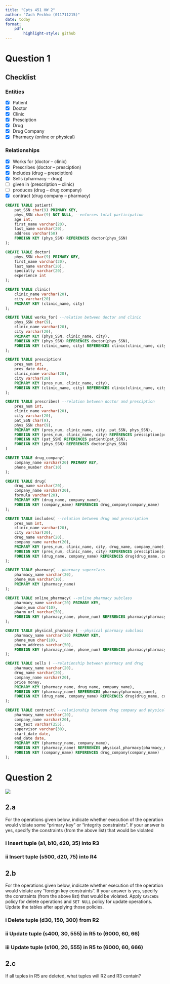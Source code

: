 ```yaml
---
title: "Cpts 451 HW 2"
author: "Zach Fechko (011711215)"
date: today
format:    
    pdf:
        highlight-style: github
---
```


# Question 1

## Checklist

### Entities
- [x] Patient
- [x] Doctor
- [x] Clinic
- [x] Presciption
- [x] Drug
- [x] Drug Company
- [x] Pharmacy (online or physical)

### Relationships
- [x] Works for (doctor -- clinic)
- [x] Prescribes (doctor -- presciption)
- [x] Includes (drug -- presciption)
- [x] Sells (pharmacy -- drug)
- [ ] given in (prescription -- clinic)
- [ ] produces (drug -- drug company)
- [x] contract (drug company -- pharmacy)

```sql
CREATE TABLE patient(
    pat_SSN char(9) PRIMARY KEY,
    phys_SSN char(9) NOT NULL, --enforces total participation
    age int,
    first_name varchar(20),
    last_name varchar(20),
    address varchar(50)
    FOREIGN KEY (phys_SSN) REFERENCES doctor(phys_SSN)
);

CREATE TABLE doctor(
    phys_SSN char(9) PRIMARY KEY,
    first_name varchar(20),
    last_name varchar(20),
    specialty varchar(20),
    experience int
);

CREATE TABLE clinic(
    clinic_name varchar(20),
    city varchar(20)
    PRIMARY KEY (clinic_name, city)
);

CREATE TABLE works_for( --relation between doctor and clinic
    phys_SSN char(9),
    clinic_name varchar(20),
    city varchar(20),
    PRIMARY KEY (phys_SSN, clinic_name, city),
    FOREIGN KEY (phys_SSN) REFERENCES doctor(phys_SSN),
    FOREIGN KEY (clinic_name, city) REFERENCES clinic(clinic_name, city)
);

CREATE TABLE presciption(
    pres_num int, 
    pres_date date,
    clinic_name varchar(20),
    city varchar(20)
    PRIMARY KEY (pres_num, clinic_name, city),
    FOREIGN KEY (clinic_name, city) REFERENCES clinic(clinic_name, city)
);

CREATE TABLE prescribes( --relation between doctor and presciption
    pres_num int,
    clinic_name varchar(20),
    city varchar(20),
    pat_SSN char(9),
    phys_SSN char(9),
    PRIMARY KEY (pres_num, clinic_name, city, pat_SSN, phys_SSN),
    FOREIGN KEY (pres_num, clinic_name, city) REFERENCES presciption(pres_num, clinic_name, city),
    FOREIGN KEY (pat_SSN) REFERENCES patient(pat_SSN),
    FOREIGN KEY (phys_SSN) REFERENCES doctor(phys_SSN)
)

CREATE TABLE drug_company(
    company_name varchar(20) PRIMARY KEY,
    phone_number char(10)
);

CREATE TABLE drug(
    drug_name varchar(20),
    company_name varchar(20),
    formula varchar(20),
    PRIMARY KEY (drug_name, company_name),
    FOREIGN KEY (company_name) REFERENCES drug_company(company_name)
);

CREATE TABLE includes( --relation between drug and prescription
    pres_num int,
    clinic_name varchar(20),
    city varchar(20),
    drug_name varchar(20),
    company_name varchar(20),
    PRIMARY KEY (pres_num, clinic_name, city, drug_name, company_name),
    FOREIGN KEY (pres_num, clinic_name, city) REFERENCES presciption(pres_num, clinic_name, city),
    FOREIGN KEY (drug_name, company_name) REFERENCES drug(drug_name, company_name)
);

CREATE TABLE pharmacy( --pharmacy superclass
    pharmacy_name varchar(20),
    phone_num varchar(10),
    PRIMARY KEY (pharmacy_name)
);

CREATE TABLE online_pharmacy( --online pharmacy subclass
    pharmacy_name varchar(20) PRIMARY KEY,
    phone_num char(10),
    pharm_url varchar(50),
    FOREIGN KEY (pharmacy_name, phone_num) REFERENCES pharmacy(pharmacy_name, phone_num)
);

CREATE TABLE physical_pharmacy ( --physical pharmacy subclass
    pharmacy_name varchar(20) PRIMARY KEY,
    phone_num char(10),
    pharm_address varchar(50),
    FOREIGN KEY (pharmacy_name, phone_num) REFERENCES pharmacy(pharmacy_name, phone_num)
);

CREATE TABLE sells ( --relationship between pharmacy and drug
    pharmacy_name varchar(20),
    drug_name varchar(20),
    company_name varchar(20),
    price money,
    PRIMARY KEY (pharmacy_name, drug_name, company_name),
    FOREIGN KEY (pharmacy_name) REFERENCES pharmacy(pharmacy_name),
    FOREIGN KEY (drug_name, company_name) REFERENCES drug(drug_name, company_name)
);

CREATE TABLE contract( --relationship between drug company and physical pharmacy
    pharmacy_name varchar(20),
    company_name varchar(20),
    con_text varchar(255),
    supervisor varchar(30),
    start_date date,
    end_date date,
    PRIMARY KEY (pharmacy_name, company_name),
    FOREIGN KEY (pharmacy_name) REFERENCES physical_pharmacy(pharmacy_name),
    FOREIGN KEY (company_name) REFERENCES drug_company(company_name)
);
```

# Question 2
![](q2.png)

## 2.a
For the operations given below, indicate whether execution of the operation would violate some "primary key" or "integrity constraints". If your answer is yes, specify the constraints (from the above list) that would be violated

### i Insert tuple (a1, b10, d20, 35) into R3


### ii Insert tuple (s500, d20, 75) into R4

## 2.b
For the operations given below, indicate whether execution of the operation would violate any "foreign key constraints". If your answer is yes, specify the constraints (from the above list) that would be violated. Apply `CASCADE` policy for delete operations and `SET NULL` policy for update operations. Update the tables after applying those policies.

### i Delete tuple (d30, 150, 300) from R2

### ii Update tuple (s400, 30, 555) in R5 to (6000, 60, 66)

### iii Update tuple (s100, 20, 555) in R5 to (6000, 60, 666)


## 2.c
If all tuples in R5 are deleted, what tuples will R2 and R3 contain?